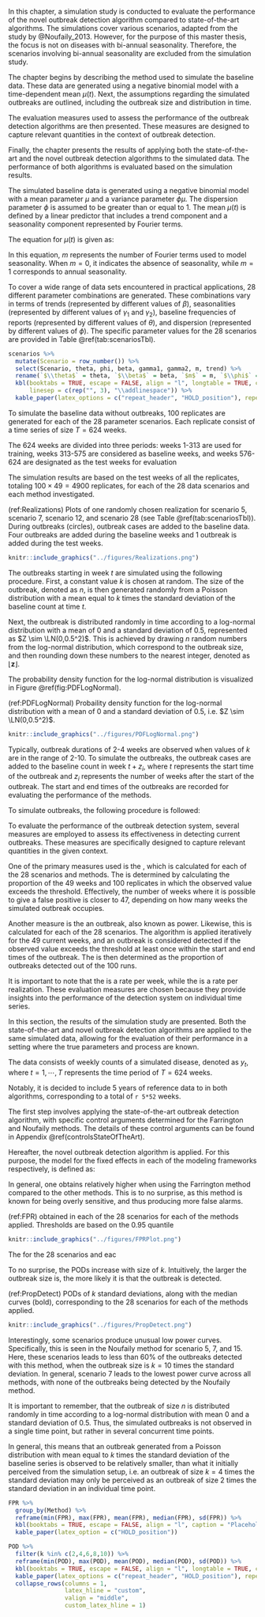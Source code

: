 \chapter{Simulation study}

In this chapter, a simulation study is conducted to evaluate the performance of the novel outbreak detection algorithm compared to state-of-the-art algorithms. The simulations cover various scenarios, adapted from the study by @Noufaily_2013. However, for the purpose of this master thesis, the focus is not on diseases with bi-annual seasonality. Therefore, the scenarios involving bi-annual seasonality are excluded from the simulation study.

The chapter begins by describing the method used to simulate the baseline data. These data are generated using a negative binomial model with a time-dependent mean $\mu(t)$. Next, the assumptions regarding the simulated outbreaks are outlined, including the outbreak size and distribution in time.

The evaluation measures used to assess the performance of the outbreak detection algorithms are then presented. These measures are designed to capture relevant quantities in the context of outbreak detection.

Finally, the chapter presents the results of applying both the state-of-the-art and the novel outbreak detection algorithms to the simulated data. The performance of both algorithms is evaluated based on the simulation results.

\section{The simulated baseline data}

The simulated baseline data is generated using a negative binomial model with a mean parameter $\mu$ and a variance parameter $\phi\mu$. The dispersion parameter $\phi$ is assumed to be greater than or equal to 1. The mean $\mu(t)$ is defined by a linear predictor that includes a trend component and a seasonality component represented by Fourier terms.

The equation for $\mu(t)$ is given as:

\begin{equation}
\mu(t)=\exp\left(\theta+\beta_t+\sum_{j=1}^m \left(\gamma_1 \cos\left(\frac{2\pi jt}{52}\right) + \gamma_2 \sin \left(\frac{2\pi jt}{52} \right)\right)\right)
\end{equation}

In this equation, $m$ represents the number of Fourier terms used to model seasonality. When $m=0$, it indicates the absence of seasonality, while $m=1$ corresponds to annual seasonality.

To cover a wide range of data sets encountered in practical applications, 28 different parameter combinations are generated. These combinations vary in terms of trends (represented by different values of $\beta$), seasonalities (represented by different values of $\gamma_1$ and $\gamma_2$), baseline frequencies of reports (represented by different values of $\theta$), and dispersion (represented by different values of $\phi$). The specific parameter values for the 28 scenarios are provided in Table \@ref(tab:scenariosTbl).

```r

scenarios %>%
  mutate(Scenario = row_number()) %>%
  select(Scenario, theta, phi, beta, gamma1, gamma2, m, trend) %>%
  rename(`$\\theta$` = theta, `$\\beta$` = beta, `$m$` = m, `$\\phi$` = phi, `$\\gamma_1$` = gamma1, `$\\gamma_2$` = gamma2, Trend = trend) %>%
  kbl(booktabs = TRUE, escape = FALSE, align = "l", longtable = TRUE, caption = "Parameters and criteria utilized to generate the 28 scenarios.",
      linesep = c(rep("", 3), "\\addlinespace")) %>%
  kable_paper(latex_options = c("repeat_header", "HOLD_position"), repeat_header_method = c("replace"))

```


To simulate the baseline data without outbreaks, 100 replicates are generated for each of the 28 parameter scenarios. Each replicate consist of a time series of size $T=624$ weeks. 

The 624 weeks are divided into three periods: weeks 1-313 are used for training, weeks 313-575 are considered as baseline weeks, and weeks 576-624 are designated as the test weeks for evaluation

The simulation results are based on the test weeks of all the replicates, totaling $100\times 49=4900$ replicates, for each of the 28 data scenarios and each method investigated.

(ref:Realizations) Plots of one randomly chosen realization for scenario 5, scenario 7, scenario 12, and scenario 28 (see Table \@ref(tab:scenariosTbl)). During outbreaks (circles), outbreak cases are added to the baseline data. Four outbreaks are added during the baseline weeks and 1 outbreak is added during the test weeks.

```r

knitr::include_graphics("../figures/Realizations.png")

```

\section{The simulated outbreaks}

The outbreaks starting in week $t$ are simulated using the following procedure. First, a constant value $k$ is chosen at random. The size of the outbreak, denoted as $n$, is then generated randomly from a Poisson distribution with a mean equal to $k$ times the standard deviation of the baseline count at time $t$.

Next, the outbreak is distributed randomly in time according to a log-normal distribution with a mean of 0 and a standard deviation of 0.5, represented as $Z \sim \LN(0,0.5^2)$. This is achieved by drawing $n$ random numbers from the log-normal distribution, which correspond to the outbreak size, and then rounding down these numbers to the nearest integer, denoted as $\lfloor \boldsymbol{z} \rfloor$.

The probability density function for the log-normal distribution is visualized in Figure \@ref(fig:PDFLogNormal).

(ref:PDFLogNormal) Probaility density function for the log-normal distribution with a mean of 0 and a standard deviation of 0.5, i.e. $Z \sim \LN(0,0.5^2)$.

```r

knitr::include_graphics("../figures/PDFLogNormal.png")

```

Typically, outbreak durations of 2-4 weeks are observed when values of $k$ are in the range of 2-10. To simulate the outbreaks, the outbreak cases are added to the baseline count in week $t+z_i$, where $t$ represents the start time of the outbreak and $z_i$ represents the number of weeks after the start of the outbreak. The start and end times of the outbreaks are recorded for evaluating the performance of the methods.

To simulate outbreaks, the following procedure is followed:

\begin{itemize} 
\item \textit{Outbreaks in baseline weeks.} For each data series, four outbreaks are generated. The start time of each outbreak is randomly selected from the baseline weeks (weeks 313-575). The value of $k$ is sampled randomly with replacement from the set $\{2, 3, 5, 10\}$. It should be noted that different outbreaks are generated for each of the 2800 runs.
\item \textit{Outbreaks in current weeks.} For each data series, one outbreak is generated. The start time of the outbreak is randomly chosen from the last 49 weeks (weeks 576-624). The value of $k$ is sampled randomly in the range of 1 to 10. Similar to the previous case, different outbreaks are generated for each of the 2800 runs.
\end{itemize}

\section{Evaluation measures}

To evaluate the performance of the outbreak detection system, several measures are employed to assess its effectiveness in detecting current outbreaks. These measures are specifically designed to capture relevant quantities in the given context.

One of the primary measures used is the \gls{FPR}, which is calculated for each of the 28 scenarios and methods. The \gls{FPR} is determined by calculating the proportion of the 49 weeks and 100 replicates in which the observed value exceeds the threshold. Effectively, the number of weeks where it is possible to give a false positive is closer to 47, depending on how many weeks the simulated outbreak occupies. 

Another measure is the \gls{POD} an outbreak, also known as power. Likewise, this is calculated for each of the 28 scenarios. The algorithm is applied iteratively for the 49 current weeks, and an outbreak is considered detected if the observed value exceeds the threshold at least once within the start and end times of the outbreak. The \gls{POD} is then determined as the proportion of outbreaks detected out of the 100 runs.

It is important to note that the \gls{FPR} is a rate per week, while the \gls{POD} is a rate per realization. These evaluation measures are chosen because they provide insights into the performance of the detection system on individual time series.

\section{Results of the simulations}

In this section, the results of the simulation study are presented. Both the state-of-the-art and novel outbreak detection algorithms are applied to the same simulated data, allowing for the evaluation of their performance in a setting where the true parameters and process are known. 

The data consists of weekly counts of a simulated disease, denoted as $y_t$, where $t=1,\cdots,T$ represents the time period of $T=624$ weeks. 



Notably, it is decided to include 5 years of reference data to in both algorithms, corresponding to a total of `r 5*52` weeks.


The first step involves applying the state-of-the-art outbreak detection algorithm, with specific control arguments determined for the Farrington and Noufaily methods. The details of these control arguments can be found in Appendix \@ref(controlsStateOfTheArt). 

Hereafter, the novel outbreak detection algorithm is applied. For this purpose, the model for the fixed effects in each of the modeling frameworks respectively, is defined as:

\begin{equation}
  \log(\lambda_{t}) = \beta_{intercept} + \beta_{trend} t + \sin \big(\frac{2\pi\cdot \tau_t}{52}\big) \beta_{\sin} + \cos \big(\frac{2\pi\cdot \tau_t}{52}\big)\beta_{\cos}
\end{equation}








In general, one obtains relatively higher \glspl{FPR} when using the Farrington method compared to the other methods. This is to no surprise, as this method is known for being overly sensitive, and thus producing more false alarms.

(ref:FPR) \glspl{FPR} obtained in each of the 28 scenarios for each of the methods applied. Thresholds are based on the $0.95$ quantile

```r

knitr::include_graphics("../figures/FPRPlot.png")

```


The \glspl{POD} for the 28 scenarios and eac

To no surprise, the PODs increase with size of $k$. Intuitively, the larger the outbreak size is, the more likely it is that the outbreak is detected.

(ref:PropDetect) PODs of $k$ standard deviations, along with the median curves (bold), corresponding to the 28 scenarios for each of the methods applied.

```r

knitr::include_graphics("../figures/PropDetect.png")

```

Interestingly, some scenarios produce unusual low power curves. Specifically, this is seen in the Noufaily method for scenario 5, 7, and 15. Here, these scenarios leads to less than 60% of the outbreaks detected with this method, when the outbreak size is $k=10$ times the standard deviation. In general, scenario 7 leads to the lowest power curve across all methods, with none of the outbreaks being detected by the Noufaily method.

It is important to remember, that the outbreak of size $n$ is distributed randomly in time according to a log-normal distribution with mean $0$ and a standard deviation of $0.5$. Thus, the simulated outbreaks is not observed in a single time point, but rather in several concurrent time points. 

In general, this means that an outbreak generated from a Poisson distribution with mean equal to $k$ times the standard deviation of the baseline series is observed to be relatively smaller, than what it initially perceived from the simulation setup, i.e. an outbreak of size $k=4$ times the standard deviation may only be perceived as an outbreak of size $2$ times the standard deviation in an individual time point.


```r
FPR %>%
  group_by(Method) %>%
  reframe(min(FPR), max(FPR), mean(FPR), median(FPR), sd(FPR)) %>%
  kbl(booktabs = TRUE, escape = FALSE, align = "l", caption = "Placeholder") %>%
  kable_paper(latex_option = c("HOLD_position"))
```


```r
POD %>%
  filter(k %in% c(2,4,6,8,10)) %>%
  reframe(min(POD), max(POD), mean(POD), median(POD), sd(POD)) %>%
  kbl(booktabs = TRUE, escape = FALSE, align = "l", longtable = TRUE, caption = "Placeholder", linesep = c(rep("", 4), "\\addlinespace")) %>%
  kable_paper(latex_options = c("repeat_header", "HOLD_position"), repeat_header_method = c("replace")) %>%
  collapse_rows(columns = 1, 
                latex_hline = "custom",
                valign = "middle",
                custom_latex_hline = 1)
```



\cleardoublepage
